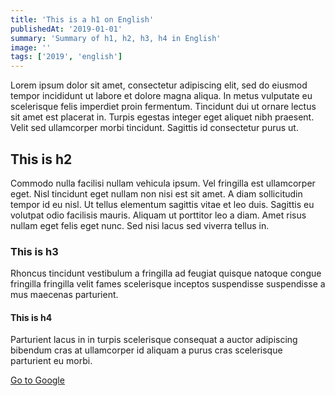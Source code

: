 ```yaml
---
title: 'This is a h1 on English'
publishedAt: '2019-01-01'
summary: 'Summary of h1, h2, h3, h4 in English'
image: ''
tags: ['2019', 'english']
---
```

Lorem ipsum dolor sit amet, consectetur adipiscing elit, sed do eiusmod tempor incididunt ut labore et dolore magna aliqua. In metus vulputate eu scelerisque felis imperdiet proin fermentum. Tincidunt dui ut ornare lectus sit amet est placerat in. Turpis egestas integer eget aliquet nibh praesent. Velit sed ullamcorper morbi tincidunt. Sagittis id consectetur purus ut.

## This is h2

Commodo nulla facilisi nullam vehicula ipsum. Vel fringilla est ullamcorper eget. Nisl tincidunt eget nullam non nisi est sit amet. A diam sollicitudin tempor id eu nisl. Ut tellus elementum sagittis vitae et leo duis. Sagittis eu volutpat odio facilisis mauris. Aliquam ut porttitor leo a diam. Amet risus nullam eget felis eget nunc. Sed nisi lacus sed viverra tellus in.

### This is h3

Rhoncus tincidunt vestibulum a fringilla ad feugiat quisque natoque congue fringilla fringilla velit fames scelerisque inceptos suspendisse suspendisse a mus maecenas parturient.

#### This is h4

Parturient lacus in in turpis scelerisque consequat a auctor adipiscing bibendum cras at ullamcorper id aliquam a purus cras scelerisque parturient eu morbi.

[Go to Google](https://google.com)
